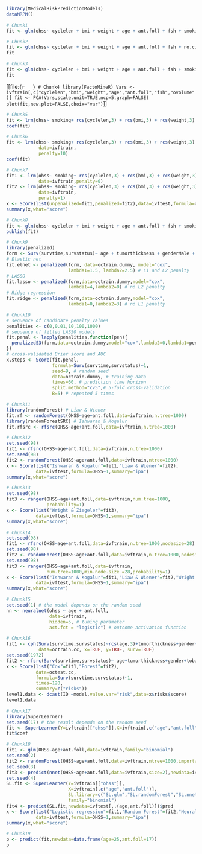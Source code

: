 ```r
library(MedicalRiskPredictionModels)
dataMRPM() 
```

```r
# Chunk1
fit <- glm(ohss~ cyclelen + bmi + weight + age + ant.foll + fsh + smoking + no.cig.d + ovolume,data=ivftrain,family="binomial") 
```

```r
# Chunk2
fit <- glm(ohss~ cyclelen + bmi + weight + age + ant.foll + fsh + no.cig.d + ovolume,data=ivftrain,family="binomial")
fit 
```

```r
# Chunk3
fit <- glm(ohss~ cyclelen + bmi + weight + age + ant.foll + fsh + smoking + ovolume,data=ivftrain,family="binomial")
fit 
```

[[file:```{r   }
# Chunk4
library(FactoMineR)
Vars <- ivftrain[,c("cyclelen","bmi","weight","age","ant.foll","fsh","ovolume")]
fit <- PCA(Vars,scale.unit=TRUE,ncp=5,graph=FALSE)
plot(fit,new.plot=FALSE,choix="var") 
```]]

```r
# Chunk5
fit <- lrm(ohss~ smoking+ rcs(cyclelen,3) + rcs(bmi,3) + rcs(weight,3) + rcs(age,3) + rcs(ant.foll,3) + rcs(fsh,3) + rcs(ovolume,3),data=ivftrain)
coef(fit) 
```

```r
# Chunk6
fit <- lrm(ohss~ smoking+ rcs(cyclelen,3) + rcs(bmi,3) + rcs(weight,3) + rcs(age,3) + rcs(ant.foll,3) + rcs(fsh,3) + rcs(ovolume,3),
            data=ivftrain,
            penalty=10)
coef(fit) 
```

```r
# Chunk7
fit1 <- lrm(ohss~ smoking+ rcs(cyclelen,3) + rcs(bmi,3) + rcs(weight,3) + rcs(age,3) + rcs(ant.foll,3) + rcs(fsh,3) + rcs(ovolume,3),
            data=ivftrain,penalty=0)
fit2 <- lrm(ohss~ smoking+ rcs(cyclelen,3) + rcs(bmi,3) + rcs(weight,3) + rcs(age,3) + rcs(ant.foll,3) + rcs(fsh,3) + rcs(ovolume,3),
            data=ivftrain,
            penalty=1)
x <- Score(list(unpenalized=fit1,penalized=fit2),data=ivftest,formula=ohss~1)
summary(x,what="score") 
```

```r
# Chunk8
fit <- glm(ohss~ cyclelen + bmi + weight + age + ant.foll + fsh + smoking + ovolume,data=ivftrain,family="binomial")
publish(fit) 
```

```r
# Chunk9
library(penalized)
form <- Surv(survtime,survstatus)~ age + tumorthickness + genderMale + tobaccoNever + deep.invasionYes + siteFloor.of.Mouth + siteHard.Palate + siteLower.Gum + siteRetromolar.Trigone + siteTongue + siteUpper.Gum + raceNonCauc + x.posnodes + tumormaxdimension + vascular.invasionYes
# Elastic net
fit.elnet <- penalized(form, data=octrain.dummy, model="cox",
                       lambda1=1.5, lambda2=2.5) # L1 and L2 penalty 
# LASSO
fit.lasso <- penalized(form,data=octrain.dummy,model="cox",
                       lambda1=4,lambda2=0) # no L2 penalty 
# Ridge regression
fit.ridge <- penalized(form,data=octrain.dummy,model="cox",
                       lambda1=0,lambda2=3) # no L1 penalty  
```

```r
# Chunk10
# sequence of candidate penalty values 
penalities <- c(0,0.01,10,100,1000)
# sequence of fitted LASSO models
fit.penal <- lapply(penalities,function(pen){
  penalizedS3(form,data=octrain.dummy,model="cox",lambda2=0,lambda1=pen)
})
# cross-validated Brier score and AUC
x.steps <- Score(fit.penal, 
                 formula=Surv(survtime,survstatus)~1,
                 seed=9, # random seed
                 data=octrain.dummy, # training data
                 times=60, # prediction time horizon
                 split.method="cv5",# 5-fold cross-validation
                 B=5) # repeated 5 times 
```

```r
# Chunk11
library(randomForest) # Liaw & Wiener
fit.rf <- randomForest(OHSS~age+ant.foll,data=ivftrain,n.tree=1000)
library(randomForestSRC) # Ishwaran & Kogalur
fit.rfsrc <- rfsrc(OHSS~age+ant.foll,data=ivftrain,n.tree=1000) 
```

```r
# Chunk12
set.seed(98)
fit1 <- rfsrc(OHSS~age+ant.foll,data=ivftrain,n.tree=1000)
set.seed(98)
fit2 <- randomForest(OHSS~age+ant.foll,data=ivftrain,ntree=1000)
x <- Score(list("Ishwaran & Kogalur"=fit1,"Liaw & Wiener"=fit2),
           data=ivftest,formula=OHSS~1,summary="ipa")
summary(x,what="score") 
```

```r
# Chunk13
set.seed(98)
fit3 <- ranger(OHSS~age+ant.foll,data=ivftrain,num.tree=1000,
               probability=1)
x <- Score(list("Wright & Ziegeler"=fit3),
           data=ivftest,formula=OHSS~1,summary="ipa")
summary(x,what="score") 
```

```r
# Chunk14
set.seed(98)
fit1 <- rfsrc(OHSS~age+ant.foll,data=ivftrain,n.tree=1000,nodesize=28)
set.seed(98)
fit2 <- randomForest(OHSS~age+ant.foll,data=ivftrain,n.tree=1000,nodesize=28)
set.seed(98)
fit3 <- ranger(OHSS~age+ant.foll,data=ivftrain,
               num.tree=1000,min.node.size =28,probability=1)
x <- Score(list("Ishwaran & Kogalur"=fit1,"Liaw & Wiener"=fit2,"Wright & Ziegeler"=fit3),
           data=ivftest,formula=OHSS~1,summary="ipa")
summary(x,what="score") 
```

```r
# Chunk15
set.seed(1) # the model depends on the random seed
nn <- neuralnet(ohss ~ age + ant.foll,
                data=ivftrain,
                hidden=5, # tuning parameter 
                act.fct = "logistic") # outcome activation function 
```

```r
# Chunk16
fit1 <- cph(Surv(survtime,survstatus)~rcs(age,3)+tumorthickness+gender+tobacco+deep.invasion+site+race+x.posnodes+tumormaxdimension+vascular.invasion,
            data=octrain.cc, x=TRUE, y=TRUE, surv=TRUE)
set.seed(1972)
fit2 <- rfsrc(Surv(survtime,survstatus)~ age+tumorthickness+gender+tobacco+deep.invasion+site+race+x.posnodes+tumormaxdimension+vascular.invasion,data=octrain.cc)
x <- Score(list("Cox"=fit1,"Forest"=fit2),
           data=octest.cc,
           formula=Surv(survtime,survstatus)~1,
           times=120,
           summary=c("risks"))
level1.data <- dcast(ID ~model,value.var="risk",data=x$risks$score)
level1.data 
```

```r
# Chunk17
library(SuperLearner)
set.seed(17) # the result depends on the random seed
fit <- SuperLearner(Y=ivftrain[["ohss"]],X=ivftrain[,c("age","ant.foll")],SL.library=c("SL.glm","SL.randomForest","SL.nnet"),family="binomial")
fit$coef 
```

```r
# Chunk18
fit1 <- glm(OHSS~age+ant.foll,data=ivftrain,family="binomial")
set.seed(2)
fit2 <- randomForest(OHSS~age+ant.foll,data=ivftrain,ntree=1000,importance=0)
set.seed(3)
fit3 <- predict(nnet(OHSS~age+ant.foll,data=ivftrain,size=2),newdata=ivftest)
set.seed(4)
SL.fit <- SuperLearner(Y=ivftrain[["ohss"]],
                       X=ivftrain[,c("age","ant.foll")],
                       SL.library=c("SL.glm","SL.randomForest","SL.nnet"),
                       family="binomial")
fit4 <- predict(SL.fit,newdata=ivftest[,.(age,ant.foll)])$pred
x <- Score(list("Logistic regression"=fit1,"Random Forest"=fit2,"Neural net"=fit3,"super learner"=fit4),
           data=ivftest,formula=OHSS~1,summary="ipa")
summary(x,what="score") 
```

```r
# Chunk19
p <- predict(fit,newdata=data.frame(age=25,ant.foll=17))
p 
```

